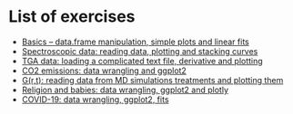 # List of exercises

- [Basics – data.frame manipulation, simple plots and linear fits](Exo/Rexercises-plot0.html)
- [Spectroscopic data: reading data, plotting and stacking curves](Exo/Rexercises-spectro.html)
- [TGA data: loading a complicated text file, derivative and plotting](Exo/Rexercises-tga.html)
- [CO2 emissions: data wrangling and ggplot2](Exo/Rexercises-co2.html)
- [G(r,t): reading data from MD simulations treatments and plotting them](Exo/Rexercises-Grt.html)
- [Religion and babies: data wrangling, ggplot2 and plotly](Exo/Rexercises-religion_babies.html)
- [COVID-19: data wrangling, ggplot2, fits](Exo/Rexercises-covid.html)



